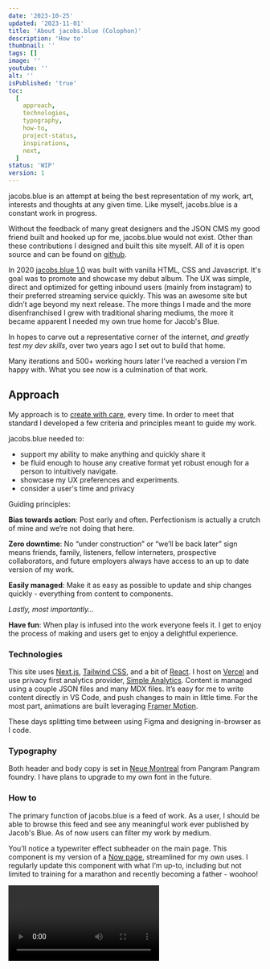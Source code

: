 ```yaml
---
date: '2023-10-25'
updated: '2023-11-01'
title: 'About jacobs.blue (Colophon)'
description: 'How to'
thumbnail: ''
tags: []
image: ''
youtube: ''
alt: ''
isPublished: 'true'
toc:
  [
    approach,
    technologies,
    typography,
    how-to,
    project-status,
    inspirations,
    next,
  ]
status: 'WIP'
version: 1
---
```


jacobs.blue is an attempt at being the best representation of my work, art, interests and thoughts at any given time. Like myself, jacobs.blue is a constant work in progress.

Without the feedback of many great designers and the JSON CMS my good friend built and hooked up for me, jacobs.blue would not exist. Other than these contributions I designed and built this site myself. All of it is open source and can be found on [github](https://github.com/jmedure).

In 2020 [jacobs.blue 1.0](https://jacobs.blue/archive) was built with vanilla HTML, CSS and Javascript. It's goal was to promote and showcase my debut album. The UX was simple, direct and optimized for getting inbound users (mainly from instagram) to their preferred streaming service quickly. This was an awesome site but didn’t age beyond my next release. The more things I made and the more disenfranchised I grew with traditional sharing mediums, the more it became apparent I needed my own true home for Jacob's Blue.

In hopes to carve out a representative corner of the internet, _and greatly test my dev skills_, over two years ago I set out to build that home.

Many iterations and 500+ working hours later I've reached a version I'm happy with. What you see now is a culmination of that work.

## Approach

My approach is to [create with care](https://createwcare.com), every time. In order to meet that standard I developed a few criteria and principles meant to guide my work.

jacobs.blue needed to:

- support my ability to make anything and quickly share it
- be fluid enough to house any creative format yet robust enough for a person to intuitively navigate.
- showcase my UX preferences and experiments.
- consider a user's time and privacy

Guiding principles:

**Bias towards action**: Post early and often. Perfectionism is actually a crutch of mine and we’re not doing that here.

**Zero downtime**: No “under construction” or “we’ll be back later” sign means friends, family, listeners, fellow interneters, prospective collaborators, and future employers always have access to an up to date version of my work.

**Easily managed**: Make it as easy as possible to update and ship changes quickly - everything from content to components.

_Lastly, most importantly…_

**Have fun**: When play is infused into the work everyone feels it. I get to enjoy the process of making and users get to enjoy a delightful experience.

### Technologies

This site uses [Next.js](https://nextjs.org), [Tailwind CSS](https://tailwindcss.com), and a bit of [React](https://react.dev). I host on [Vercel](https://vercel.com) and use privacy first analytics provider, [Simple Analytics](https://simpleanalytics.com). Content is managed using a couple JSON files and many MDX files. It’s easy for me to write content directly in VS Code, and push changes to main in little time. For the most part, animations are built leveraging [Framer Motion](https://www.framer.com/motion/).

These days splitting time between using Figma and designing in-browser as I code.

### Typography

Both header and body copy is set in [Neue Montreal](https://pangrampangram.com/products/neue-montreal) from Pangram Pangram foundry. I have plans to upgrade to my own font in the future.

### How to

The primary function of jacobs.blue is a feed of work. As a user, I should be able to browse this feed and see any meaningful work ever published by Jacob's Blue. As of now users can filter my work by medium.

You’ll notice a typewriter effect subheader on the main page. This component is my version of a [Now page](https://nownownow.com/about), streamlined for my own uses. I regularly update this component with what I’m up-to, including but not limited to training for a marathon and recently becoming a father - woohoo!

<Video src="subheader.mp4" caption="Subheader located top left on index" />

Beyond the main feed pages this site is designed to be explored via the footer. I’m the type of video game player that plays all the side quests and tries to explore 100% of the map. The UX intentionally rewards the explorer. This is a behavior I want to champion over the typical kite-lite social media users (myself included) that blows whichever way the algorithmic wind blows them.

Other than the "blog" parts of my site - where I’m regularly writing and spending entirely too much time rewriting css- the footer contains many regularly updated indexes. These indexes break down into detail pages that signal turn-around points for the user. Some cool indexes include, [every song I’ve ever released](/discography), [past versions of the website](/archive) and, what I deem to be, [valuable, book recommendations](/library). These pages are a lot of fun to make and hopefully fun for you to look through.

<BlogImage
  src="/design/index.svg"
  alt="status symbols for jacobs.blue 3 symbols denoting idea draft and polished"
  fig="from index I have several folders with their own index (list) and slug (dynamically generated mdx)"
/>

Of several specific use cases, the original use case for my site and one of the most regularly utilized is the song page. Song pages are really cool. I’ve never seen an artist with one like mine. On the song page a user can primarily find all streaming links but they can also sing along with lyrics, read through the credits and _one day soon_ play the music in-browser. [Check it out!](/discography)

### Project status

Similar to [Maggie Appleton](https://maggieappleton.com/colophon#growth-stages), despite regularly updating this site I'm also bad at finishing things. In the name of biasing towards action I came up with a taxonomy for a written works “doneness” so-to-speak, in order to push un-refined thoughts worth-sharing.

<BlogImage
  src="/design/status.svg"
  alt="status symbols for jacobs.blue 3 symbols denoting idea draft and polished"
  fig=" I designed these using icons from Material UI"
/>

Essays start as WIPs, become Drafts, and finish as Essays.

Note: perfectly reflecting why this is important, I’ve changed the naming conventions of the project status 3 times just since starting this essay.

## Inspirations

There are many exceptional designers sharing their work on the internet that helped shaped this project. Ranging from small to very large sources of inspiration, jacobs.blue would not exist in it's current form without the following: [Maggie Appleton](https://maggieappleton.com/), [Jordan Singer](https://ibuildmyideas.com/), [Eike Drescher](https://www.eikedrescher.com/) [Marco Cornacchia](https://www.marco.fyi/), [Paco Coursey](https://paco.me/), [Rauno Freiberg](https://rauno.me/), [Rikitesh Nighot](https://nighot.com/), [Brian Lovin](https://brianlovin.com/), [Joseph Zhang](https://www.josephz.me/), [Ethan](https://area.cx), [Sebastian](https://www.carlhauser.com/). Thank you for your work!

## Next

Althought corny, making this site has made me more comfortable being all the things I am under one umbrella. Social media has made me feel like I'm _only_ a musician, but in the real world I am many things. Jacobs.blue is not only a good representation of this but helped me own it. I used to keep to websites, one for my design work, one for music. Now I'm comfortable with them in the same space. Like myself, jacobs.blue is a constant work in progress. Expect jacobs.blue to evolve and change shape as much as I do.

If you’ve made it this far please share some feedback either on [twitter](https://twitter.com/jacobs__blue) or [email me](mailto:jake@jacobs.blue?subject=Wus%20cracking%20big%20dawg?) directly.
